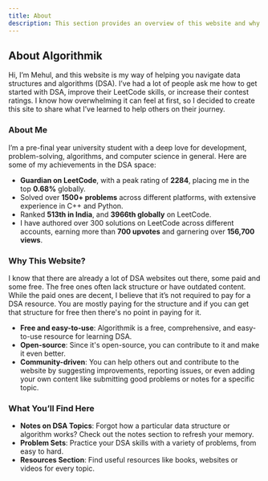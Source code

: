 ```yaml
---
title: About
description: This section provides an overview of this website and why it was created.
---
```


## <HoverUnderline>About Algorithmik</HoverUnderline>

Hi, I’m <AnimatedUnderline>Mehul</AnimatedUnderline>, and this website is my way of helping you navigate data structures and algorithms (DSA). I’ve had a lot of people ask me how to get started with DSA, improve their LeetCode skills, or increase their contest ratings. I know how overwhelming it can feel at first, so I decided to create this site to share what I’ve learned to help others on their journey.

### <HoverUnderline>About Me</HoverUnderline>

I’m a pre-final year university student with a deep love for development, problem-solving, algorithms, and computer science in general. Here are some of my achievements in the DSA space:  
- <AnimatedUnderline>**Guardian on LeetCode**</AnimatedUnderline>, with a peak rating of **2284**, placing me in the top **0.68%** globally.  
- Solved over <AnimatedUnderline>**1500+ problems**</AnimatedUnderline> across different platforms, with extensive experience in C++ and Python. 
- Ranked <AnimatedUnderline>**513th in India**</AnimatedUnderline>, and <AnimatedUnderline>**3966th globally**</AnimatedUnderline> on LeetCode. 
- I have authored over 300 solutions on LeetCode across different accounts, earning more than <AnimatedUnderline>**700 upvotes**</AnimatedUnderline> and garnering over <AnimatedUnderline>**156,700 views**</AnimatedUnderline>.

### <HoverUnderline>Why This Website?</HoverUnderline>

I know that there are already a lot of DSA websites out there, some paid and some free. The free ones often lack structure or have outdated content. While the paid ones are decent, I believe that it’s not required to pay for a DSA resource. You are mostly paying for the structure and if you can get that structure for free then there's no point in paying for it.

- <AnimatedUnderline>**Free and easy-to-use**</AnimatedUnderline>: Algorithmik is a free, comprehensive, and easy-to-use resource for learning DSA.  
- <AnimatedUnderline>**Open-source**</AnimatedUnderline>: Since it's open-source, you can contribute to it and make it even better.  
- <AnimatedUnderline>**Community-driven**</AnimatedUnderline>: You can help others out and contribute to the website by suggesting improvements, reporting issues, or even adding your own content like submitting good problems or notes for a specific topic.  

### <HoverUnderline>What You’ll Find Here</HoverUnderline>

- <AnimatedUnderline>**Notes on DSA Topics**</AnimatedUnderline>: Forgot how a particular data structure or algorithm works? Check out the notes section to refresh your memory.
- <AnimatedUnderline>**Problem Sets**</AnimatedUnderline>: Practice your DSA skills with a variety of problems, from easy to hard.
- <AnimatedUnderline>**Resources Section**</AnimatedUnderline>: Find useful resources like books, websites or videos for every topic.